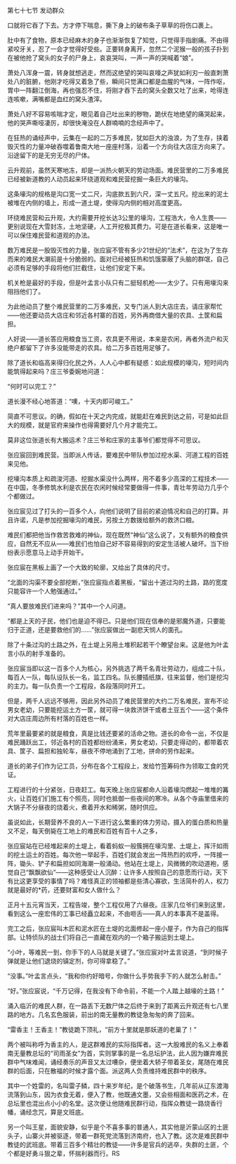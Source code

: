 

第七十七节 发动群众

口就将它吞了下去。方才停下喘息，撕下身上的破布条子草草的将伤口裹上。

肚中有了食物，原本已经麻木的身子也渐渐恢复了知觉，只觉得手指剧痛。不由得紧咬牙关，忍了一会才觉得好受些。正要转身离开，忽然二个泥猴一般的孩子扑到在被他抢了窝头的女子的尸身上，哀哀哭叫，一声一声的哭喊着“娘”。

萧处八浑身一震，转身就想逃走，然而这绝望的哭叫哀嚎之声犹如利刃一般直刺萧处八的脏腑，他刚才吃得又着急了些，瞬间只觉满口都是血腥的气味，一阵作呕，胃中一阵翻江倒海，再也强忍不住，将刚才吞下去的窝头全数又吐了出来，呛得连连咳嗽，满嘴都是血红的窝头渣滓。

萧处八好不容易咳喘才定，眼见着自己吐出来的秽物，跪伏在地绝望的痛哭起来，他的哭声嘶哑凄厉，却很快淹没在人群喃喃的念经声中了。

在狂热的诵经声中，云集在一起的二万多难民，犹如巨大的浊浪，为了生存，挟着毁灭性的力量冲破吞噬着鲁南大地一座座村落，沿着一个方向往大店庄方向来了。沿途留下的是无穷无尽的尸体。

云升观前，虽然天寒地冻，却是一派热火朝天的劳动场面。难民营里的二万多难民已经被新道教的人动员起来环绕道观和难民营挖掘一条巨大的壕沟。

这条壕沟的规格是沟口宽一丈二尺，沟底款五到六尺，深一丈五尺。挖出来的泥土被堆在内侧的墙上，形成一道土堤，使得沟内侧的相对高度更高。

环绕难民营和云升观，大约需要开挖长达3公里的壕沟，工程浩大，令人生畏――更别说现在大雪封冻，土地坚硬，人工开挖极其费力。可是在道长看来，这是唯一可以保住难民营和道观的办法。

数万难民是一股毁灭性的力量，张应宸不管有多少21世纪的“法术”，在这为了生存而来的难民大潮前是十分脆弱的。面对已经被狂热和饥饿蒙蔽了头脑的群氓，自己必须有足够的手段将他们拦截住，让他们安定下来。

机关枪是最好的手段，但是叶孟言小队只有二挺轻机枪――太少了。只有用壕沟来阻挡他们了。

为此他动员了整个难民营里的二万多难民，又专门派人到大店庄去，请庄家帮忙――他还要动员大店庄和邻近各村寨的百姓，另外再商借大量的农具、土筐和扁担。

人好说――道长答应用粮食当工资，农具更不用说，本来是农闲，再者外流户和灭绝户都留下了许多没能带走的农具。给二万多百姓用足够了。

除了道长和临高来得归化民之外，人人心中都有疑惑：如此规模的壕沟，短时间内能筑得起来吗？庄三爷委婉地问道：

“何时可以完工？”

道长漫不经心地答道：“噢，十天内即可峻工。”

简直不可思议。的确，假如在十天之内完成，就能赶在难民到达之前，可是如此巨大的规模，就是官府来操作也得需要好几个月才能完工。

莫非这位张道长有大搬运术？庄三爷和庄家的主事爷们都觉得不可思议。

张应宸回到难民营。当即派人传话，要难民中带队参加过挖水渠、河道工程的百姓来见他。

挖壕沟本质上和疏浚河道、挖掘水渠没什么两样，用不着多少高深的工程技术――在中国，冬季修筑水利是农民在农闲时候经常要做得一件事，青壮年劳动力几乎个个都做过。

张应宸见过了打头的一百多个人，向他们说明了目前的紧迫情况和自己的打算。并且许诺，凡是参加挖掘壕沟的难民，另按土方数拨给额外的救济口粮。

难民们都把他当作救苦救难的神仙，现在既然“神仙”这么说了，又有额外的粮食供应，自然无不应从――难民们也怕自己好不容易得到的安定生活被人破坏。当下纷纷表示愿意马上动手开始干。

张应宸在黑板上画了一个大致的轮廓，又给出了具体的尺寸。

“北面的沟渠不要全部挖断，”张应宸指点着黑板，“留出十道过沟的土路，路的宽度只能容许一个人勉强通过。”

“真人要放难民们进来吗？”其中一个人问道。

“都是上天的子民，他们也是迫不得已。只是他们现在信奉的是邪魔外道，只要能归于正道，还是要救他们的……”张应宸做出一副悲天悯人的面孔。

除了十条过沟的土路之外，在土堤上另用土堆积起若干个瞭望台来。这是他为叶孟言小队的射手准备的。

张应宸当即以这一百多个人为核心，另外挑选了两千名青壮劳动力，组成二十队，每百人一队，每队设队长一名，监工四名。队长腰插纸旗，往来监督，他们是挖沟的主力。每一队负责一个工程段，各段落同时开工。

但是，两千人远远不够用，因此另外动员了难民营里的大约二万名难民，宣布不论男女老幼，只要能挖运土方一筐，就可得一块救济饼干或者土豆五个――这个条件对大店庄周边所有村落的百姓也一样。

荒年里最要紧的就是粮食，真是比钱还要紧的活命之物。道长的命令一出，不仅是难民踊跃出工，邻近各村的百姓都纷纷涌来，男女老幼，只要走得动的，都带着农具、筐子、扁担和独轮车，昼夜不停地涌到了工地，拼命的劳作起来。

道长的弟子们作为记工员，分布在各个工程段上，发给竹签筹码作为领取工食的凭证。

工程进行的十分紧张，日夜赶工。每天晚上张应宸都命人沿着壕沟燃起一堆堆的篝火，让百姓们们施工有个照亮，同时也抵御一些夜间的寒冷。从各个寺庙里借来的大锅子不分昼夜的烧着火，煮着开水和稀粥，随时供应。

虽说如此，长期营养不良的人一下进行这么繁重的体力劳动，摄入的蛋白质和热量又不足，每天倒毙在工地上的难民和百姓有百十人之多，

张应宸站在已经堆起来的土堤上，看着蚂蚁一般簇拥在壕沟里、土堤上，挥汗如雨的挖土运土的百姓。每次他一举起手，百姓们就会发出一阵热烈的欢呼，一阵接一阵，锄头、铲子和扁担如同海潮一般涌动。他站在土堤上，风微微的吹动道袍，感觉自己“飘飘欲仙”――这种感受让人沉醉：让许多人按照自己的意愿而行动，天下有比这更享受的事情了吗？难怪真正的领袖都是些清心寡欲，生活简朴的人，权力就是最好的*药，还要财富和女人做什么？

正月十五元宵当天，工程告竣，整个工程仅用了六昼夜。庄家几位爷们来到这里，看到这么一座宏伟的工事已经矗立起来，不由咂舌――真人的本事真不是盖得。

完工之后，张应宸叫木匠和泥水匠在土堤的北面修起一座小屋子，作为自己的指挥部。让特侦队的战士们将自己一直藏在观内的一个箱子搬运到土堤上。

“小叶，等难民一到，你手下的人马就是关键了。”张应宸对叶孟言说道，“到时候子弹就是让他们退烧的镇定剂，你可得拿稳了。”

“没事。”叶孟言点头，“我和你约好暗号，你做什么手势我手下的人就怎么射击。”

“好。”张应宸说，“千万记得，在我没有下命令前，不能一个人踏上越壕的土路！”

涌入临沂的难民人群，在一路丢下无数尸体之后终于来到了距离云升观还有七八里路的地方。几名玄色服装，前出的南无量教的教徒急匆匆的奔了回来。

“雷香主！王香主！”教徒跪下顶礼，“前方十里就是那妖道的老巢了！”

两个被叫称呼为香主的人，是这群难民的实际指挥者。这一大股难民的名义上奉着南无量教总坛的“司雨圣女”为首，实则掌事的是一名总坛护法，此人因为嫌弃难民群中气味难闻，诵经奏乐的声音又太过嘈杂，便坐着大轿子带着圣女，尾随在难民群的后面，只在散福的时候才露个面。派这两人负责维持难民群中的秩序。

其中一个姓雷的，名叫雷子鳞，四十来岁年纪，是个破落书生，几年前从辽东渡海流落到山东，因为衣食无着，便入了教，他既通文墨，又会些相面和医药之术，在总坛里也混出点小小的名堂。这次便让他随难民群行动，指挥众教徒一路烧香行幡，诵经念咒，算是文班底。

另一个叫王星，面貌安静，似乎是个不喜多事的普通人，其实他是沂蒙山区的土匪头子，山寨火并被驱逐，带着一群死党流落到济南府，也入了教。这次是难民群中教徒的武班底。带着三百多个精壮的教徒――许多是官兵的逃卒，失群的土匪，个个都是好勇斗狠之辈，怀揣利器而行。RS

